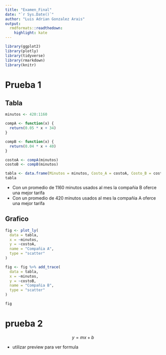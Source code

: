 ---
title: "Examen_Final"
date: "`r Sys.Date()`"
author: "Luis Adrian Gonzalez Arais"
output:
  rmdformats::readthedown:
    highlight: kate
---

```{r load-packages, include=FALSE}

library(ggplot2)
library(plotly)
library(tidyverse)
library(rmarkdown)
library(knitr)

```

# Prueba 1

## Tabla

```{r}
minutos <- 420:1160

compA <- function(x) {
  return(0.05 * x + 34)
}

compB <- function(x) {
  return(0.04 * x + 40)
}

costoA <- compA(minutos)
costoB <- compB(minutos)

tabla <- data.frame(Minutos = minutos, Costo_A = costoA, Costo_B = costoB)
tabla
```


- Con un promedio de 1160 minutos usados al mes la compañia B oferce una mejor tarifa
- Con un promedio de 420 minutos usados al mes la compañia A oferce una mejor tarifa

## Grafico

```{r}
fig <- plot_ly(
  data = tabla,
  x = ~minutos,
  y = ~costoA,
  name = "Compañia A",
  type = "scatter"
)

fig <- fig %>% add_trace(
  data = tabla,
  x = ~minutos,
  y = ~costoB,
  name = "Compañia B",
  type = "scatter"
)

fig
```

# prueba 2

$$
y=mx+b
$$

- utilizar preview para ver formula